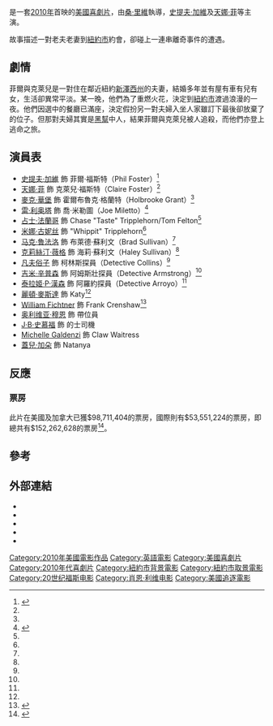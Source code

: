 {{noteTA
|G1=Show
|G2=Movie
}}
{{Infobox film
| name           = 兩公婆今晚玩大咗
| original_name = ''Date Night''
| image          = Date night poster.jpg
| caption        =
| director       = [[桑·里維|桑·里維]]
| producer       = 桑·里維
| writer         = Josh Klausner
| starring       = [[史提夫·加維|史提夫·加維]]<br />[[天娜·菲|天娜·菲]]<br />[[占士·法蘭哥|占士·法蘭哥]]<br />[[泰拉姬·P·漢森|泰拉姬·P·漢森]]<br />[[米娜·古妮丝|米娜·古妮丝]]<br />[[凡夫俗子_(歌手)|凡夫俗子]]<br />[[麥克·華堡|麥克·華堡]]
| music          = [[克里斯托弗·贝克|克里斯托弗·贝克]]
| cinematography = [[Dean_Semler|Dean Semler]]
| editing        = Dean Zimmerman
| studio         = 
| distributor    = [[二十世紀霍士|二十世紀霍士]]
| released       = {{flagicon|HK}} 2010年4月8日<br>{{flagicon|US}} 2010年4月9日
| runtime        = 88分鐘<ref>{{Cite web |url=http://www.themovieinsider.com/m5016/3/date-night/ |title=TheMovieInsider.com: ''Date Night'' |accessdate=2010-04-13 |archive-date=2010-04-09 |archive-url=https://web.archive.org/web/20100409052808/http://www.themovieinsider.com/m5016/3/date-night/ |dead-url=no }}</ref><ref>Germain, David. [http://www.delcotimes.com/articles/2010/04/08/entertainment/doc4bbdd16fa83f5007615124.txt "Date Night'' (review)], [[Associated_Press|Associated Press]] via the ''Daily Times'' [[Delaware_County|Delaware County]], [[Pennsylvania|Pennsylvania]], April 8, 2010</ref>
| country        = {{USA}}
| language       = [[英語|英語]]
| budget         = $5千5百萬[[美元|美元]]
| gross          = $152,262,628美元<ref name="mojo" />
| cn_name        = 约会之夜
| hk_name        = 兩公婆今晚玩大咗
| tw_name        = 約會喔麥尬
}}
{{作品名稱|name=''Date Night''|hk=兩公婆今晚玩大咗|tw=約會喔麥尬|cn=约会之夜}}是一套[[2010年電影|2010年]]首映的[[美國電影|美國]][[喜劇片|喜劇片]]，由[[桑·里維|桑·里維]]執導，[[史提夫·加維|史提夫·加維]]及[[天娜·菲|天娜·菲]]等主演。

故事描述一對老夫老妻到[[紐約市|紐約市]]約會，卻碰上一連串離奇事件的遭遇。

== 劇情 ==
菲爾與克萊兒是一對住在鄰近紐約[[新澤西州|新澤西州]]的夫妻，結婚多年並有屋有車有兒有女，生活卻異常平淡。某一晚，他們為了重燃火花，決定到[[紐約市|紐約市]]渡過浪漫的一夜。他們因選中的餐廳已滿座，決定假扮另一對夫婦入坐人家雖訂下最後卻放棄了的位子。但那對夫婦其實是[[黑幫|黑幫]]中人，結果菲爾與克萊兒被人追殺，而他們亦登上逃命之旅。

== 演員表 ==
* [[史提夫·加維|史提夫·加維]] 飾 菲爾·福斯特（Phil Foster）<ref name=date>{{cite news|url=http://www.variety.com/article/VR1118002374.html?categoryid=1237&cs=1|author=Michael Fleming, Tatiana Siegel|title=Wahlberg, Franco join 'Date Night'|work=[[Variety_(magazine)|Variety]]|date=2009-04-13|accessdate=2009-05-26|archive-date=2009-04-20|archive-url=https://web.archive.org/web/20090420035007/http://www.variety.com/article/VR1118002374.html?categoryid=1237&cs=1|dead-url=no}}</ref>
* [[天娜·菲|天娜·菲]] 飾 克萊兒·福斯特（Claire Foster）<ref name=date/>
* [[麥克·華堡|麥克·華堡]] 飾 霍爾布魯克·格蘭特（Holbrooke Grant）<ref name=date/>
* [[雷·利奥塔|雷·利奥塔]] 飾 喬·米勒圖（Joe Miletto）<ref name=night>{{cite news|url=http://www.hollywoodreporter.com/hr/content_display/film/news/e3id56fc6d97f8a77c1e9cdb765814c5f21|author=Jay A. Fernandez|title=Threesome set for 'Date Night'|work=[[The_Hollywood_Reporter|The Hollywood Reporter]]|date=2009-05-13|accessdate=2009-05-26|archive-date=2009-05-18|archive-url=https://web.archive.org/web/20090518050347/http://www.hollywoodreporter.com/hr/content_display/film/news/e3id56fc6d97f8a77c1e9cdb765814c5f21|dead-url=no}}</ref>
* [[占士·法蘭哥|占士·法蘭哥]] 飾 Chase "Taste" Tripplehorn/Tom Felton<ref name=date/>
* [[米娜·古妮丝|米娜·古妮丝]] 飾 "Whippit" Tripplehorn<ref name=night/>
* [[马克·鲁法洛|马克·鲁法洛]] 飾 布萊德·蘇利文（Brad Sullivan）<ref name=night/>
* [[克莉絲汀·薇格|克莉絲汀·薇格]] 飾 海莉·蘇利文（Haley Sullivan）<ref name=date/>
* [[凡夫俗子_(歌手)|凡夫俗子]] 飾 柯林斯探員（Detective Collins）<ref name=date/>
* [[吉米·辛普森|吉米·辛普森]] 飾 阿姆斯壯探員（Detective Armstrong）<ref name=night/>
* [[泰拉姬·P·漢森|泰拉姬·P·漢森]] 飾 阿羅約探員（Detective Arroyo）<ref name=date/>
* [[麗頓·麥斯達|麗頓·麥斯達]] 飾 Katy<ref name=date/>
* [[William_Fichtner|William Fichtner]] 飾 Frank Crenshaw<ref>{{cite news|url=http://www.variety.com/article/VR1118004179.html?categoryId=28&cs=1|author=Justin Kroll|title=William Fichtner|work=[[綜藝_(雜誌)|綜藝]]|date=2009-05-26|accessdate=2009-06-19}}</ref>
* [[奥利维亚·穆恩|奥利维亚·穆恩]] 飾 帶位員 
* [[J·B·史慕福|J·B·史慕福]] 飾 的士司機
* [[Michelle_Galdenzi|Michelle Galdenzi]] 飾 Claw Waitress
* [[蓋兒·加朵|蓋兒·加朵]] 飾 Natanya

== 反應 ==
=== 票房 ===
此片在美國及加拿大已獲$98,711,404的票房，國際則有$53,551,224的票房，即總共有$152,262,628的票房<ref name="mojo">{{cite web | url=http://www.boxofficemojo.com/movies/?id=datenight.htm | title=Date Night (2010) | publisher=''[[IMDB|IMDB]]'' | work=''Box Office Mojo'' | accessdate=2010-04-12 | archive-date=2012-04-24 | archive-url=https://www.webcitation.org/679smibcc?url=http://www.boxofficemojo.com/movies/?id=datenight.htm | dead-url=no }}</ref>。

== 參考 ==
{{reflist}}

== 外部連結 ==
* {{official|http://www.datenight-movie.com}}
* {{imdb title|id=1279935}}
* {{mojo title|id=datenight}}
* {{rotten-tomatoes|id=date_night}}
* {{metacritic film|id=datenight}}
{{Shawn Levy}}
{{青少年选择奖最佳喜剧片}}
{{DEFAULTSORT:Date Night}}
[[Category:2010年美國電影作品|Category:2010年美國電影作品]]
[[Category:英語電影|Category:英語電影]]
[[Category:美國喜劇片|Category:美國喜劇片]]
[[Category:2010年代喜劇片|Category:2010年代喜劇片]]
[[Category:紐約市背景電影|Category:紐約市背景電影]]
[[Category:紐約市取景電影|Category:紐約市取景電影]]
[[Category:20世纪福斯电影|Category:20世纪福斯电影]]
[[Category:肖恩·利维电影|Category:肖恩·利维电影]]
[[Category:美國追逐電影|Category:美國追逐電影]]
